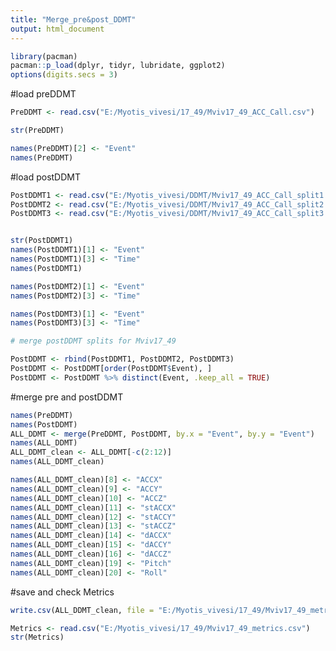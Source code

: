 ```yaml
---
title: "Merge_pre&post_DDMT"
output: html_document
---
```



```r
library(pacman)
pacman::p_load(dplyr, tidyr, lubridate, ggplot2)
options(digits.secs = 3)

```

#load preDDMT
``` r
PreDDMT <- read.csv("E:/Myotis_vivesi/17_49/Mviv17_49_ACC_Call.csv")

str(PreDDMT)

names(PreDDMT)[2] <- "Event"
names(PreDDMT)
```

#load postDDMT
``` r
PostDDMT1 <- read.csv("E:/Myotis_vivesi/DDMT/Mviv17_49_ACC_Call_split1.csv", sep = ";")
PostDDMT2 <- read.csv("E:/Myotis_vivesi/DDMT/Mviv17_49_ACC_Call_split2.csv", sep = ";")
PostDDMT3 <- read.csv("E:/Myotis_vivesi/DDMT/Mviv17_49_ACC_Call_split3.csv", sep = ";")


str(PostDDMT1)
names(PostDDMT1)[1] <- "Event"
names(PostDDMT1)[3] <- "Time"
names(PostDDMT1)

names(PostDDMT2)[1] <- "Event"
names(PostDDMT2)[3] <- "Time"

names(PostDDMT3)[1] <- "Event"
names(PostDDMT3)[3] <- "Time"

# merge postDDMT splits for Mviv17_49

PostDDMT <- rbind(PostDDMT1, PostDDMT2, PostDDMT3)
PostDDMT <- PostDDMT[order(PostDDMT$Event), ]
PostDDMT <- PostDDMT %>% distinct(Event, .keep_all = TRUE)
```

#merge pre and postDDMT
``` r
names(PreDDMT)
names(PostDDMT)
ALL_DDMT <- merge(PreDDMT, PostDDMT, by.x = "Event", by.y = "Event")
names(ALL_DDMT)
ALL_DDMT_clean <- ALL_DDMT[-c(2:12)]
names(ALL_DDMT_clean)

names(ALL_DDMT_clean)[8] <- "ACCX"
names(ALL_DDMT_clean)[9] <- "ACCY"
names(ALL_DDMT_clean)[10] <- "ACCZ"
names(ALL_DDMT_clean)[11] <- "stACCX"
names(ALL_DDMT_clean)[12] <- "stACCY"
names(ALL_DDMT_clean)[13] <- "stACCZ"
names(ALL_DDMT_clean)[14] <- "dACCX"
names(ALL_DDMT_clean)[15] <- "dACCY"
names(ALL_DDMT_clean)[16] <- "dACCZ"
names(ALL_DDMT_clean)[19] <- "Pitch"
names(ALL_DDMT_clean)[20] <- "Roll"
```

#save and check Metrics
``` r
write.csv(ALL_DDMT_clean, file = "E:/Myotis_vivesi/17_49/Mviv17_49_metrics.csv", row.names = FALSE)

Metrics <- read.csv("E:/Myotis_vivesi/17_49/Mviv17_49_metrics.csv")
str(Metrics)
```